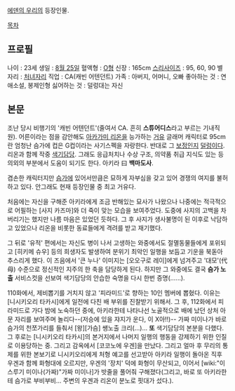 [[에덴의 우리]]의 등장인물. 

[[목차]]

== 프로필 ==
나이 : 23세
생일 : [[8월 25일]]
혈액형 : [[O형]]
신장 : 165cm
[[스리사이즈]] : 95, 60, 90
별자리 : [[처녀자리]]
직업 : CA(캐빈 어텐던트)
가족 : 아버지, 어머니, 오빠
좋아하는 것 : 연애소설, 봉제인형
싫어하는 것 : 덜렁대는 자신

== 본문 ==
조난 당시 비행기의 '캐빈 어텐던트'(줄여서 CA. 흔히 '''스튜어디스'''라고 부르는 기내직원). 어른이라는 점을 감안해도 [[아카가미 리온]]을 능가하는 [[거유]] 글래머 캐릭터로 95cm 란 엄청난 슴가에 컵은 G컵이라는 사기스펙을 자랑한다. 반대로 그 [[보정]]인지 [[덜렁이]]다. 리온과 함께 작중 [[색기담당]]. 그래도 응급처치나 수상 구조, 의약품 취급 지식도 있는 등 의외의 부분에서 도움이 되기도 한다. 아키라 曰 '''백마도사'''.

겸손한 캐릭터지만 [[슴가]]에 있어서만큼은 묘하게 자부심을 갖고 있어 경쟁의 여지를 불허하고 있다. 안그래도 현재 등장인물 중 최고 거유다.

처음에는 자신을 구해준 아키라에게 조금 반해있는 묘사가 나왔으나 나중에는 적극적으로 어필하는 [사지 카즈마]와 더 죽이 맞는 모습을 보여주었다. 도중에 사지의 고백을 차버리기는 했지만 나름 마음은 있었던 듯하다. 그 후 사지가 생사불명이 된 이후로 낙담하고 있었으나 리온을 비롯한 동료들에게 격려를 받고 재기했다. 

그 뒤로 '유적' 편에서는 자신도 병이 나서 고생하는 와중에서도 절멸동물들에게 포위되고 [히키메 슈우] 등의 희생자도 발생하여 분위기 최악인 일행을 보듬고 기운을 북돋아 추스리게 했다. 이 즈음에서 '큰 누나' 이미지는 [오오구로 레이]에게 넘겨주고 '대모'(代母) 수준으로 정신적인 지주의 한 축을 담당하게 된다. 하지만 그 와중에도 결국 '''슴가 노출''' 서비스컷을 선보여 색기담당의 안습한 숙명을 다시 한번 증명(......).

110화에서, 제비뽑기를 거치지 않고 '피라미드'로 향하는 10인 멤버에 뽑혔다. 이유는 [니시키오리 타카시]에게 일전에 다친 배 부위를 진찰받기 위해서. 그 후, 112화에서 피라미드로 가다 밤에 노숙하던 중에, 아키라한테 나타나선 노골적으로 배에 났던 상처 아문 자리를 보여주며 놀리다--(저승에 있을 쟈지가 운다, 이 X아!!)-- 가짜 미이나가 바로 슴가의 천쪼가리를 들춰서 [왕][가슴] 쌩노출 크리(...)... '''또''' 색기담당의 본분을 다했다. 그 후로는 [니시키오리 타카시]의 본거지에서 나머지 일행의 행동을 강제하기 위한 인질로 이용당하는 중. 그리고 감옥에서 [코코노에 우겐]을 만났다. 그리고 얼마 후 무리의 통제를 위한 본보기로 니시키오리에게 처형 예고를 선고받아 아키라 일행이 돌아온 직후 우겐과 함께 화형대에 오르지만, 우겐의 '장치' 덕에 화형이 무산되고, 이어서 [wiki:"이스루기 미이나(가짜)"가짜 미이나]가 밧줄을 풀어줘 구해졌다(그리고, 바로 또 아키라한테 슴가로 부비부비... 주변의 우겐과 리온이 분노로 핏대가 섰다.).


